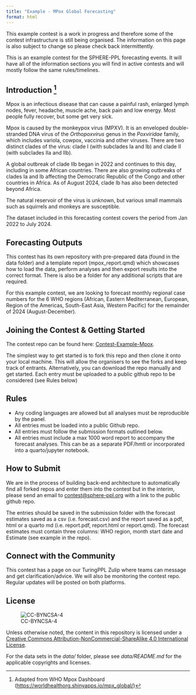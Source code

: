 ```yaml
---
title: "Example - MPox Global Forecasting"
format: html
---
```


::: callout-important
This example contest is a work in progress and therefore some of the contest infrastructure is still being organised. The information on this page is also subject to change so please check back intermittently.
:::


::: callout-note
This is an example contest for the SPHERE-PPL forecasting events. It will have all of the information sections you will find in active contests and will mostly follow the same rules/timelines.
:::

## Introduction [^readme-1]

[^readme-1]: Adapted from WHO Mpox Dashboard (<https://worldhealthorg.shinyapps.io/mpx_global/>)

Mpox is an infectious disease that can cause a painful rash, enlarged lymph nodes, fever, headache, muscle ache, back pain and low energy. Most people fully recover, but some get very sick. 

Mpox is caused by the monkeypox virus (MPXV). It is an enveloped double-stranded DNA virus of the *Orthopoxvirus* genus in the *Poxviridae* family, which includes variola, cowpox, vaccinia and other viruses. There are two distinct clades of the virus: clade I (with subclades Ia and Ib) and clade II (with subclades IIa and IIb).

A global outbreak of clade IIb began in 2022 and continues to this day, including in some African countries. There are also growing outbreaks of clades Ia and Ib affecting the Democratic Republic of the Congo and other countries in Africa. As of August 2024, clade Ib has also been detected beyond Africa.

The natural reservoir of the virus is unknown, but various small mammals such as squirrels and monkeys are susceptible.

The dataset included in this forecasting contest covers the period from Jan 2022 to July 2024.

## Forecasting Outputs

This contest has its own repository with pre-prepared data (found in the data folder) and a template report (mpox_report.qmd) which showcases how to load the data, perform analyses and then export results into the correct format. There is also be a folder for any additional scripts that are required.

For this example contest, we are looking to forecast monthly regional case numbers for the 6 WHO regions (African, Eastern Mediterranean, European, Region of the Americas, South-East Asia, Western Pacific) for the remainder of 2024 (August-December).

## Joining the Contest & Getting Started

The contest repo can be found here: [Contest-Example-Mpox](https://github.com/SPHERE-PPL/Competition-Example-Mpox).

The simplest way to get started is to fork this repo and then clone it onto your local machine. This will allow the organisers to see the forks and keep track of entrants. Alternatively, you can download the repo manually and get started. Each entry must be uploaded to a public github repo to be considered (see Rules below)

## Rules

-   Any coding languages are allowed but all analyses must be reproducible by the panel.
-   All entries must be loaded into a public Github repo.
-   All entries must follow the submission formats outlined below.
-   All entries must include a max 1000 word report to accompany the forecast analyses. This can be as a separate PDF/hmtl or incorporated into a quarto/jupyter notebook.

## How to Submit

We are in the process of building back-end architecture to automatically find all forked repos and enter them into the contest but in the interim, please send an email to [contest@sphere-ppl.org](mailto:contest@sphere-ppl.org) with a link to the public github repo.

The entries should be saved in the submission folder with the forecast estimates saved as a csv (i.e. forecast.csv) and the report saved as a pdf, html or a quarto md (i.e. report.pdf, report.html or report.qmd). The forecast estimates must contain three columns: WHO region, month start date and Estimate (see example in the repo).

## Connect with the Community

This contest has a page on our TuringPPL Zulip where teams can message and get clarification/advice. We will also be monitoring the contest repo. Regular updates will be posted on both platforms.

## License

![CC-BYNCSA-4](https://i.creativecommons.org/l/by-nc-sa/4.0/88x31.png)

Unless otherwise noted, the content in this repository is licensed under a [Creative Commons Attribution-NonCommercial-ShareAlike 4.0 International License](http://creativecommons.org/licenses/by-nc-sa/4.0/).

For the data sets in the *data/* folder, please see *data/README.md* for the applicable copyrights and licenses.
